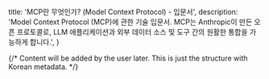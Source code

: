 
  title: 'MCP란 무엇인가? (Model Context Protocol) - 입문서',
  description:
    'Model Context Protocol (MCP)에 관한 기술 입문서. MCP는 Anthropic이 만든 오픈 프로토콜로, LLM 애플리케이션과 외부 데이터 소스 및 도구 간의 원활한 통합을 가능하게 합니다.',
}


{/* 
  Content will be added by the user later.
  This is just the structure with Korean metadata.
*/}